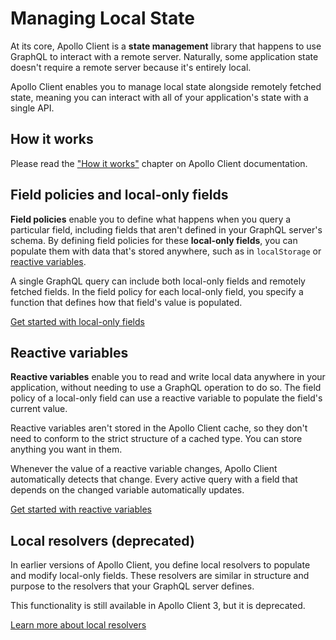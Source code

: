 # Managing Local State

At its core, Apollo Client is a **state management** library that happens to use GraphQL to interact with a remote server. Naturally, some application state doesn't require a remote server because it's entirely local.

Apollo Client enables you to manage local state alongside remotely fetched state, meaning you can interact with all of your application's state with a single API.

## How it works

Please read the ["How it works"](https://www.apollographql.com/docs/react/local-state/local-state-management/#how-it-works) chapter on Apollo Client documentation.

## Field policies and local-only fields

**Field policies** enable you to define what happens when you query a particular field, including fields that aren't defined in your GraphQL server's schema. By defining field policies for these **local-only fields**, you can populate them with data that's stored anywhere, such as in `localStorage` or [reactive variables](#reactive-variables).

A single GraphQL query can include both local-only fields and remotely fetched fields. In the field policy for each local-only field, you specify a function that defines how that field's value is populated.

[Get started with local-only fields](./managing-state-with-field-policies.md)

## Reactive variables

**Reactive variables** enable you to read and write local data anywhere in your application, without needing to use a GraphQL operation to do so. The field policy of a local-only field can use a reactive variable to populate the field's current value.

Reactive variables aren't stored in the Apollo Client cache, so they don't need to conform to the strict structure of a cached type. You can store anything you want in them.

Whenever the value of a reactive variable changes, Apollo Client automatically detects that change. Every active query with a field that depends on the changed variable automatically updates.

[Get started with reactive variables](./reactive-variables.md)

## Local resolvers (deprecated)

In earlier versions of Apollo Client, you define local resolvers to populate and modify local-only fields. These resolvers are similar in structure and purpose to the resolvers that your GraphQL server defines.

This functionality is still available in Apollo Client 3, but it is deprecated.

[Learn more about local resolvers](https://www.apollographql.com/docs/react/local-state/local-resolvers/)
